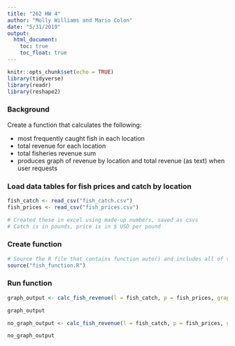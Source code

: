 ```yaml
---
title: "262 HW 4"
author: "Molly Williams and Mario Colon"
date: "5/31/2019"
output: 
  html_document:
    toc: true
    toc_float: true
---
```


```r
knitr::opts_chunk$set(echo = TRUE)
library(tidyverse)
library(readr)
library(reshape2)
```

### Background

Create a function that calculates the following:

- most frequently caught fish in each location
- total revenue for each location
- total fisheries revenue sum
- produces graph of revenue by location and total revenue (as text) when user requests 


### Load data tables for fish prices and catch by location
```r

fish_catch <- read_csv("fish_catch.csv")
fish_prices <- read_csv("fish_prices.csv")

# Created these in excel using made-up numbers, saved as csvs 
# Catch is in pounds, price is in $ USD per pound


```


### Create function 

```r

# Source the R file that contains function auto() and includes all of the pre-set parameters for calculating vehicle power
source("fish_function.R")


```

### Run function 

```r

graph_output <- calc_fish_revenue(l = fish_catch, p = fish_prices, graph_result = TRUE)

graph_output

no_graph_output <- calc_fish_revenue(l = fish_catch, p = fish_prices, graph_result = FALSE)

no_graph_output

```


